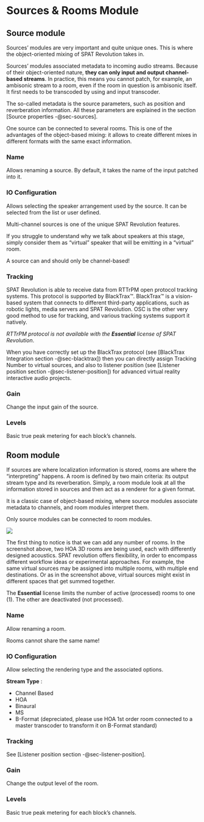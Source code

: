 # Sources & Rooms Module {#sec-source-room-modules}

## Source module

Sources’ modules are very important and quite unique ones. This is where the object-oriented mixing of SPAT Revolution takes in.

Sources’ modules associated metadata to incoming audio streams. Because of their object-oriented nature, **they can only input and output channel-based streams**. In practice, this means you cannot patch, for example, an ambisonic stream to a room, even if the room in question is ambisonic itself. It first needs to be transcoded by using and input transcoder.

The so-called metadata is the source parameters, such as position and reverberation information. All these parameters are explained in the section [Source properties -@sec-sources].

One source can be connected to several rooms. This is one of the advantages of the object-based mixing: it allows to create different mixes in different formats with the same exact information.

### Name

Allows renaming a source. By default, it takes the name of the input patched into it.

### IO Configuration

Allows selecting the speaker arrangement used by the source. It can be selected from the list or user defined.

Multi-channel sources is one of the unique SPAT Revolution features.

:::{.callout-note}
If you struggle to understand why we talk about speakers at this stage, simply consider them as "virtual" speaker that will be emitting in a "virtual" room.
:::

:::{.callout-warning}
 A source can and should only be channel-based!
:::

### Tracking

SPAT Revolution is able to receive data from RTTrPM open protocol tracking systems. This protocol is supported by BlackTrax™. BlackTrax™ is a vision-based system that connects to different third-party applications, such as robotic lights, media servers and SPAT Revolution. OSC is the other very good method to use for tracking, and various tracking systems support it natively.

:::{.callout-warning}
 _RTTrPM protocol is not available with the **Essential** license of SPAT Revolution_.
:::

When you have correctly set up the BlackTrax protocol (see [BlackTrax Integration section -@sec-blacktrax]) then you can directly assign Tracking Number to virtual sources, and also to listener position (see [Listener position section -@sec-listener-position]) for advanced virtual reality interactive audio projects.

### Gain

Change the input gain of the source.

### Levels

Basic true peak metering for each block's channels.

## Room module

If sources are where localization information is stored, rooms are where the "interpreting" happens. A room is defined by two main criteria: its output stream type and its reverberation. Simply, a room module look at all the information stored in sources and then act as a renderer for a given format.

:::{.callout-warning}
It is a classic case of object-based mixing, where source modules associate metadata to channels, and room modules interpret them.

Only source modules can be connected to room modules.
:::

![](https://media.githubusercontent.com/media/FLUX-SE/doc_images/main/SpatR/Setup/SessionWithRoomSelected.png)

The first thing to notice is that we can add any number of rooms. In the screenshot above, two HOA 3D rooms are being used, each with differently designed acoustics. SPAT revolution offers flexibility, in order to encompass different workflow ideas or experimental approaches. For example, the same virtual sources may be assigned into multiple rooms, with multiple end destinations. Or as in the screenshot above, virtual sources might exist in different spaces that get summed together.

 The **Essential** license limits the number of active (processed) rooms to one (1). The other are deactivated (not processed).

### Name

Allow renaming a room. 

:::{.callout-warning}
Rooms cannot share the same name!
:::

### IO Configuration

Allow selecting the rendering type and the associated options.

**Stream Type** :

+ Channel Based
+ HOA
+ Binaural
+ MS
+ B-Format (depreciated, please use HOA 1st order room connected to a master transcoder to transform it on B-Format standard)

### Tracking

See [Listener position section -@sec-listener-position].

### Gain

Change the output level of the room.

### Levels

Basic true peak metering for each block's channels.